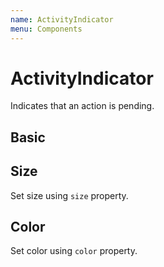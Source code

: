 ```yaml
---
name: ActivityIndicator
menu: Components
---
```



# ActivityIndicator

Indicates that an action is pending.

## Basic

<Playground>
  <ActivityIndicator />
</Playground>

## Size

Set size using `size` property.

<Playground>
  <Boxer mr={2} display="inline-block">
    <ActivityIndicator size={40} />
    <ActivityIndicator size={50} />
    <ActivityIndicator size={60} />
  </Boxer>
</Playground>

## Color

Set color using `color` property.

<Playground>
  <Boxer mr={2} display="inline-block">
    <ActivityIndicator color="primary" />
    <ActivityIndicator color="success" />
    <ActivityIndicator color="warning" />
  </Boxer>
</Playground>
